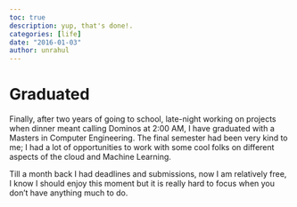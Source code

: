 ```yaml
---
toc: true
description: yup, that's done!.
categories: [life]
date: "2016-01-03"
author: unrahul
---
```

# Graduated

Finally, after two years of going to school, late-night working on projects when dinner meant calling Dominos at 2:00 AM, I have graduated with a Masters in Computer Engineering. The final semester had been very kind to me; I had a lot of opportunities to work with some cool folks on different aspects of the cloud and Machine Learning.

Till a month back I had deadlines and submissions, now I am relatively free, I know I should enjoy this moment but it is really hard to focus when you don't have anything much to do.


